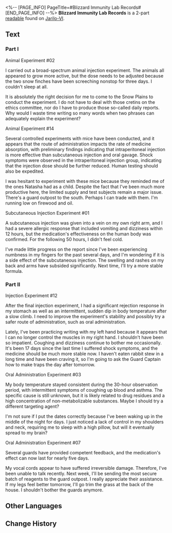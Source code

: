 <%-- [PAGE_INFO]
PageTitle=#Blizzard Immunity Lab Records#
[END_PAGE_INFO] --%>
{{Readable Infobox
|id           = 076
|partIds      = 190199;190200
|title        = 
|image        = Item Jarilo-VI Readable.png
|world        = Jarilo-VI
|parts        = 2
|author       = <!--to be added-->
|description  = The notes left by Natasha's brother, Vache, which recorded a series of experiments relating to his efforts to develop a medicine named "Blizzard Immunity."
|part1        = Part I
|source1      = {{cx|Source missing}}
|part2        = Part II
|source2      = {{cx|Source missing}}
|characters   = 
|factions     = 
}}
'''Blizzard Immunity Lab Records''' is a 2-part [[readable]] found on [[Jarilo-VI]].
<!--
==Location==
{{Map Embed|<map name>|<marker id>}}
-->
==Text==
===Part I===
Animal Experiment #02

I carried out a broad-spectrum animal injection experiment. The animals all appeared to grow more active, but the dose needs to be adjusted because the two snow finches have been screeching nonstop for three days. I couldn't sleep at all.

It is absolutely the right decision for me to come to the Snow Plains to conduct the experiment. I do not have to deal with those cretins on the ethics committee, nor do I have to produce those so-called daily reports. Why would I waste time writing so many words when two phrases can adequately explain the experiment?

Animal Experiment #14

Several controlled experiments with mice have been conducted, and it appears that the route of administration impacts the rate of medicine absorption, with preliminary findings indicating that intraperitoneal injection is more effective than subcutaneous injection and oral gavage. Shock symptoms were observed in the intraperitoneal injection group, indicating that the injection dose should be further reduced. Human testing should also be expedited.

I was hesitant to experiment with these mice because they reminded me of the ones Natasha had as a child. Despite the fact that I've been much more productive here, the limited supply and test subjects remain a major issue. There's a guard outpost to the south. Perhaps I can trade with them. I'm running low on firewood and oil.

Subcutaneous Injection Experiment #01

A subcutaneous injection was given into a vein on my own right arm, and I had a severe allergic response that included vomiting and dizziness within 12 hours, but the medication's effectiveness on the human body was confirmed. For the following 50 hours, I didn't feel cold.

I've made little progress on the report since I've been experiencing numbness in my fingers for the past several days, and I'm wondering if it is a side effect of the subcutaneous injection. The swelling and rashes on my back and arms have subsided significantly. Next time, I'll try a more stable formula.

===Part II===
Injection Experiment #12

After the final injection experiment, I had a significant rejection response in my stomach as well as an intermittent, sudden dip in body temperature after a slow climb. I need to improve the experiment's stability and possibly try a safer route of administration, such as oral administration.

Lately, I've been practicing writing with my left hand because it appears that I can no longer control the muscles in my right hand. I shouldn't have been so impatient. Coughing and dizziness continue to bother me occasionally. It's been 17 days since the last time I suffered shock symptoms, and the medicine should be much more stable now. I haven't eaten rabbit stew in a long time and have been craving it, so I'm going to ask the Guard Captain how to make traps the day after tomorrow.

Oral Administration Experiment #03

My body temperature stayed consistent during the 30-hour observation period, with intermittent symptoms of coughing up blood and asthma. The specific cause is still unknown, but it is likely related to drug residues and a high concentration of non-metabolizable substances. Maybe I should try a different targeting agent?

I'm not sure if I put the dates correctly because I've been waking up in the middle of the night for days. I just noticed a lack of control in my shoulders and neck, requiring me to sleep with a high pillow, but will it eventually spread to my brain?

Oral Administration Experiment #07

Several guards have provided competent feedback, and the medication's effect can now last for nearly five days.

My vocal cords appear to have suffered irreversible damage. Therefore, I've been unable to talk recently. Next week, I'll be sending the most secure batch of reagents to the guard outpost. I really appreciate their assistance. If my legs feel better tomorrow, I'll go trim the grass at the back of the house. I shouldn't bother the guards anymore.

<!--
==Trivia==
* 
-->
==Other Languages==
{{Other Languages
|en   = Blizzard Immunity Lab Records
|zhs  = 「风雪免疫」实验记录
|zht  = 「風雪免疫」實驗紀錄
|ja   = 「吹雪免疫」実験記録
|ko   = 「눈보라 면역」 실험 기록
|es   = Registros del experimento Inmunidad a la ventisca.
|fr   = Historique de laboratoire &mdash; Immunité au blizzard
|ru   = Иммунитет к метели: Протокол испытаний
|th   = บันทึกการทดลอง "ภูมิต้านลมหนาว"
|vi   = Ghi Chép Thí Nghiệm "Miễn Dịch Gió Tuyết"
|de   = Immunität gegen Schneesturm – Laboraufzeichnungen
|id   = Catatan Eksperimen "Kekebalan Pada Badai"
|pt   = Registros de Pesquisa de Imunidade à Nevasca
}}

==Change History==
{{Change History|1.0}}